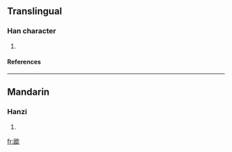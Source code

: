 ==Translingual==
===Han character===
{{Han char|rn=76|rad=欠|as=06|sn=10|four=6708<sub>2</sub>|canj=田大弓人 (WKNO)}}
# {{defn|Han|sort=欠06}}
====References====
{{Han ref|kx=0567.200|dkj=16062|dj=0955.380|hdz=32138.100|uh=6B2D|ud=27437|bh=D1F7|bd=53751}}

----
==Mandarin==
===Hanzi===
{{cmn-hanzi|pin=[[hē]] (he1), [[yì]] (yi4)|wg=ho<sup>1</sup>, i<sup>4</sup>}}
# {{defn|Mandarin}}

[[fr:欭]]